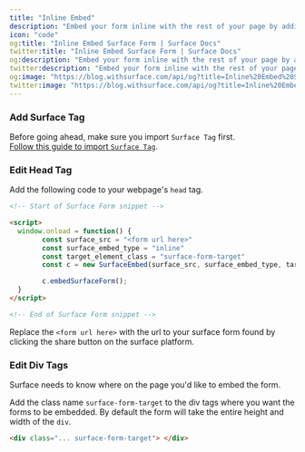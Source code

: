 ```yaml
---
title: "Inline Embed"
description: "Embed your form inline with the rest of your page by adding scripts to your head tag and class names to the div elements where you want to embed your script"
icon: "code"
og:title: "Inline Embed Surface Form | Surface Docs"
twitter:title: "Inline Embed Surface Form | Surface Docs"
og:description: "Embed your form inline with the rest of your page by adding scripts to your head tag and class names to the div elements where you want to embed your script"
twitter:description: "Embed your form inline with the rest of your page by adding scripts to your head tag and class names to the div elements where you want to embed your script"
og:image: "https://blog.withsurface.com/api/og?title=Inline%20Embed%20Surface%20Form"
twitter:image: "https://blog.withsurface.com/api/og?title=Inline%20Embed%20Surface%20Form"
---
```


### Add Surface Tag

Before going ahead, make sure you import `Surface Tag` first.<br/>
[Follow this guide to import `Surface Tag`](/surface-forms/embed/surface-tag).


### Edit Head Tag

Add the following code to your webpage's `head` tag.

```HTML
<!-- Start of Surface Form snippet -->

<script>
  window.onload = function() {
		const surface_src = "<form url here>"
		const surface_embed_type = "inline"
		const target_element_class = "surface-form-target"
		const c = new SurfaceEmbed(surface_src, surface_embed_type, target_element_class)

		c.embedSurfaceForm();
  }
</script>

<!-- End of Surface Form snippet -->
```

Replace the `<form url here>` with the url to your surface form found by clicking the share button on the surface platform.

### Edit Div Tags

Surface needs to know where on the page you'd like to embed the form.

Add the class name `surface-form-target` to the div tags where you want the forms to be embedded. By default the form will take the entire height and width of the `div`.

```HTML
<div class="... surface-form-target"> </div>
```

